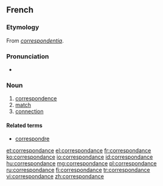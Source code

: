 ==French==

===Etymology===
From {{etyl|ML.|fr}} ''[[correspondentia]]''.

===Pronunciation===
* {{audio|Fr-correspondance.ogg|Audio}}

===Noun===
{{fr-noun|f}}

# [[correspondence]]
# [[match]]
# [[connection]]

====Related terms====
* [[correspondre]]

[[et:correspondance]]
[[el:correspondance]]
[[fr:correspondance]]
[[ko:correspondance]]
[[io:correspondance]]
[[id:correspondance]]
[[hu:correspondance]]
[[mg:correspondance]]
[[pl:correspondance]]
[[ru:correspondance]]
[[fi:correspondance]]
[[tr:correspondance]]
[[vi:correspondance]]
[[zh:correspondance]]